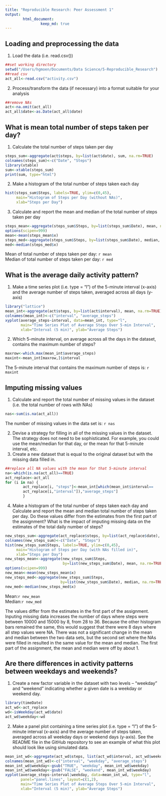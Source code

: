 ```yaml
---
title: "Reproducible Research: Peer Assessment 1"
output: 
        html_document:
                keep_md: true
---
```



## Loading and preprocessing the data
1. Load the data (i.e. read.csv())
```r
##set working directory
setwd("/Users/hgmoen/Documents/Data Science/5-Reproducible_Research")
##read csv
act_all<-read.csv("activity.csv")
```

2. Process/transform the data (if necessary) into a format suitable for your analysis
```r
##remove NAs
act<-na.omit(act_all)
act_all$date<-as.Date(act_all$date)
```

## What is mean total number of steps taken per day?
1. Calculate the total number of steps taken per day
```r
steps_sum<-aggregate(act$steps, by=list(act$date), sum, na.rm=TRUE)
colnames(steps_sum)<-c("Date", "Steps")
library(xtable)
sum<-xtable(steps_sum)
print(sum, type="html")
```

2. Make a histogram of the total number of steps taken each day
```r
hist(steps_sum$Steps, labels=TRUE, ylim=c(0,45), 
     main="Histogram of Steps per Day (without NAs)", 
     xlab="Steps per Day")
```  

3. Calculate and report the mean and median of the total number of steps taken per day
```r
steps_mean<-aggregate(steps_sum$Steps, by=list(steps_sum$Date), mean, na.rm=TRUE)
options(scipen=999)
mean<-mean(steps_mean$x)
steps_med<-aggregate(steps_sum$Steps, by=list(steps_sum$Date), median, na.rm=TRUE)
med<-median(steps_med$x)
```  
Mean of total number of steps taken per day: `r mean`   
Median of total number of steps taken per day: `r med`

## What is the average daily activity pattern?
1. Make a time series plot (i.e. type = "l") of the 5-minute interval (x-axis) and the average number of steps taken, averaged across all days (y-axis)
```r
library("lattice")
mean_int<-aggregate(act$steps, by=list(act$interval), mean, na.rm=TRUE)
colnames(mean_int)<-c("interval", "average_steps")
xyplot(average_steps~interval, data=mean_int, type="l", 
       main="Time Series Plot of Average Steps Over 5-min Interval", 
       xlab="Interval (5 min)", ylab="Average Steps")
```  

2. Which 5-minute interval, on average across all the days in the dataset, contains the maximum number of steps?
```r
maxrow<-which.max(mean_int$average_steps)
maxint<-mean_int[maxrow,]$interval
```
The 5-minute interval that contains the maximum number of steps is: `r maxint`

## Imputing missing values
1. Calculate and report the total number of missing values in the dataset (i.e. the total number of rows with NAs)
```r
nas<-sum(is.na(act_all))
```
The number of missing values in the data set is: `r nas`

2. Devise a strategy for filling in all of the missing values in the dataset. The strategy does not need to be sophisticated. For example, you could use the mean/median for that day, or the mean for that 5-minute interval, etc.  
3. Create a new dataset that is equal to the original dataset but with the missing data filled in.
```r
##replace all NA values with the mean for that 5-minute interval
na<-which(is.na(act_all)==TRUE)
act_replace<-act_all
for (i in na) {
        act_replace[i, "steps"]<-mean_int[which(mean_int$interval==
        act_replace[i,"interval"]),"average_steps"]
        }
```

4. Make a histogram of the total number of steps taken each day and Calculate and report the mean and median total number of steps taken per day. Do these values differ from the estimates from the first part of the assignment? What is the impact of imputing missing data on the estimates of the total daily number of steps?

```r
new_steps_sum<-aggregate(act_replace$steps, by=list(act_replace$date), sum, na.rm=TRUE)
colnames(new_steps_sum)<-c("Date", "Steps")
hist(new_steps_sum$Steps, labels=TRUE, ylim=c(0,45), 
     main="Histogram of Steps per Day (with NAs filled in)", 
     xlab="Steps per Day")
new_steps_mean<-aggregate(new_steps_sum$Steps, 
                          by=list(new_steps_sum$Date), mean, na.rm=TRUE)
options(scipen=999)
new_mean<-mean(new_steps_mean$x)
new_steps_med<-aggregate(new_steps_sum$Steps, 
                         by=list(new_steps_sum$Date), median, na.rm=TRUE)
new_med<-median(new_steps_med$x)
```  
Mean:`r new_mean`  
Median:`r new_med`  

The values differ from the estimates in the first part of the assignment. Inputing missing data increases the number of days where steps were between 10000 and 15000 by 8, from 28 to 36. Because the other histogram bars remained the same, this would suggest that there were 8 days where all step values were NA. There was not a significant change in the mean and median between the two data sets, but the second set where the NAs were filled in resulted in the same value for the mean and median. The first part of the assignment, the mean and median were off by about 1. 

## Are there differences in activity patterns between weekdays and weekends?  
1. Create a new factor variable in the dataset with two levels – “weekday” and “weekend” indicating whether a given date is a weekday or weekend day.  
```r
library(timeDate)
act_wd<-act_replace
wd<-isWeekday(act_wd$date)
act_wd$weekday<-wd
```
2. Make a panel plot containing a time series plot (i.e. type = "l") of the 5-minute interval (x-axis) and the average number of steps taken, averaged across all weekday days or weekend days (y-axis). See the README file in the GitHub repository to see an example of what this plot should look like using simulated data.
```r
mean_int_wd<-aggregate(act_wd$steps, list(act_wd$interval, act_wd$weekday), mean)
colnames(mean_int_wd)<-c("interval", "weekday", "average_steps")
mean_int_wd$weekday<-gsub("TRUE", "weekday", mean_int_wd$weekday)
mean_int_wd$weekday<-gsub("FALSE", "weekend", mean_int_wd$weekday)
xyplot(average_steps~interval|weekday, data=mean_int_wd, type="l", 
       panel="panel.lines", layout=c(1,2), 
       main="Time Series Plot of Average Steps Over 5-min Interval", 
       xlab="Interval (5 min)", ylab="Average Steps")
```
